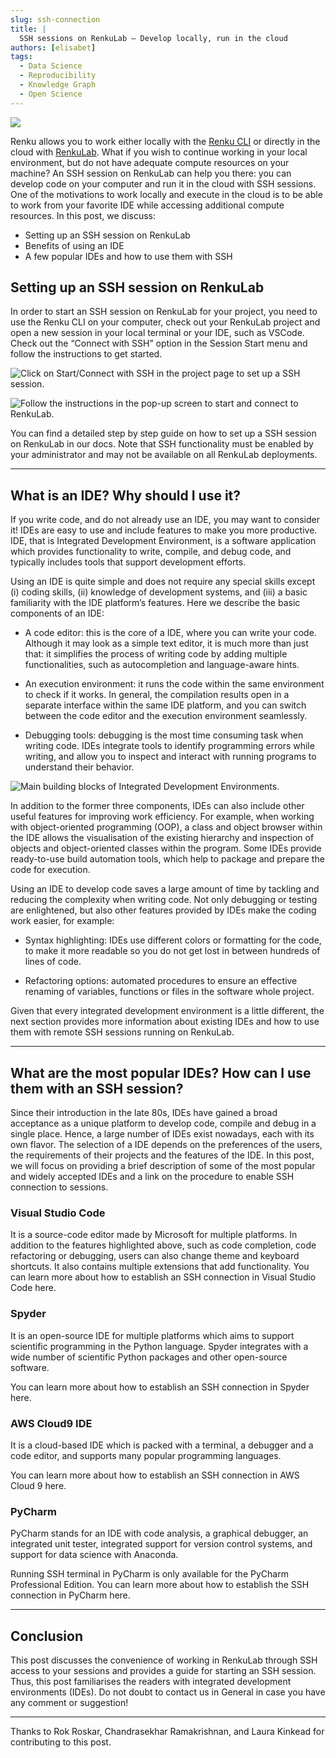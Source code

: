 ```yaml
---
slug: ssh-connection
title: |
  SSH sessions on RenkuLab — Develop locally, run in the cloud
authors: [elisabet]
tags:
  - Data Science
  - Reproducibility
  - Knowledge Graph
  - Open Science
---
```


![](./image_1.png)

Renku allows you to work either locally with the [Renku CLI](https://renku.readthedocs.io/en/latest/how-to-guides/own_machine/index.html) or directly in the cloud with [RenkuLab](https://renkulab.io). What if you wish to continue working in your local environment, but do not have adequate compute resources on your machine? An SSH session on RenkuLab can help you there: you can develop code on your computer and run it in the cloud with SSH sessions. One of the motivations to work locally and execute in the cloud is to be able to work from your favorite IDE while accessing additional compute resources. In this post, we discuss:
* Setting up an SSH session on RenkuLab
* Benefits of using an IDE
* A few popular IDEs and how to use them with SSH

<!-- truncate -->

## Setting up an SSH session on RenkuLab
In order to start an SSH session on RenkuLab for your project, you need to use the Renku CLI on your computer, check out your RenkuLab project and open a new session in your local terminal or your IDE, such as VSCode. Check out the “Connect with SSH” option in the Session Start menu and follow the instructions to get started.


![Click on Start/Connect with SSH in the project page to set up a SSH session.](./image_2.png)


![Follow the instructions in the pop-up screen to start and connect to RenkuLab.](./image_3.png)

You can find a detailed step by step guide on how to set up a SSH session on RenkuLab in our docs. Note that SSH functionality must be enabled by your administrator and may not be available on all RenkuLab deployments.

---

## What is an IDE? Why should I use it?

If you write code, and do not already use an IDE, you may want to consider it! IDEs are easy to use and include features to make you more productive.
IDE, that is Integrated Development Environment, is a software application which provides functionality to write, compile, and debug code, and typically includes tools that support development efforts.

Using an IDE is quite simple and does not require any special skills except (i) coding skills, (ii) knowledge of development systems, and (iii) a basic familiarity with the IDE platform’s features. Here we describe the basic components of an IDE:
* A code editor: this is the core of a IDE, where you can write your code. Although it may look as a simple text editor, it is much more than just that: it simplifies the process of writing code by adding multiple functionalities, such as autocompletion and language-aware hints.

* An execution environment: it runs the code within the same environment to check if it works. In general, the compilation results open in a separate interface within the same IDE platform, and you can switch between the code editor and the execution environment seamlessly.

* Debugging tools: debugging is the most time consuming task when writing code. IDEs integrate tools to identify programming errors while writing, and allow you to inspect and interact with running programs to understand their behavior.

![Main building blocks of Integrated Development Environments.](./image_4.png)

In addition to the former three components, IDEs can also include other useful features for improving work efficiency. For example, when working with object-oriented programming (OOP), a class and object browser within the IDE allows the visualisation of the existing hierarchy and inspection of objects and object-oriented classes within the program. Some IDEs provide ready-to-use build automation tools, which help to package and prepare the code for execution.

Using an IDE to develop code saves a large amount of time by tackling and reducing the complexity when writing code. Not only debugging or testing are enlightened, but also other features provided by IDEs make the coding work easier, for example:

* Syntax highlighting: IDEs use different colors or formatting for the code, to make it more readable so you do not get lost in between hundreds of lines of code.

* Refactoring options: automated procedures to ensure an effective renaming of variables, functions or files in the software whole project.

Given that every integrated development environment is a little different, the next section provides more information about existing IDEs and how to use them with remote SSH sessions running on RenkuLab.


---

## What are the most popular IDEs? How can I use them with an SSH session?

Since their introduction in the late 80s, IDEs have gained a broad acceptance as a unique platform to develop code, compile and debug in a single place. Hence, a large number of IDEs exist nowadays, each with its own flavor. The selection of a IDE depends on the preferences of the users, the requirements of their projects and the features of the IDE. In this post, we will focus on providing a brief description of some of the most popular and widely accepted IDEs and a link on the procedure to enable SSH connection to sessions.

### Visual Studio Code

It is a source-code editor made by Microsoft for multiple platforms. In addition to the features highlighted above, such as code completion, code refactoring or debugging, users can also change theme and keyboard shortcuts. It also contains multiple extensions that add functionality. You can learn more about how to establish an SSH connection in Visual Studio Code here.

### Spyder

It is an open-source IDE for multiple platforms which aims to support scientific programming in the Python language. Spyder integrates with a wide number of scientific Python packages and other open-source software.

You can learn more about how to establish an SSH connection in Spyder here.

### AWS Cloud9 IDE

It is a cloud-based IDE which is packed with a terminal, a debugger and a code editor, and supports many popular programming languages.

You can learn more about how to establish an SSH connection in AWS Cloud 9 here.

### PyCharm
PyCharm stands for an IDE with code analysis, a graphical debugger, an integrated unit tester, integrated support for version control systems, and support for data science with Anaconda.

Running SSH terminal in PyCharm is only available for the PyCharm Professional Edition. You can learn more about how to establish the SSH connection in PyCharm here.

---

## Conclusion

This post discusses the convenience of working in RenkuLab through SSH access to your sessions and provides a guide for starting an SSH session. Thus, this post familiarises the readers with integrated development environments (IDEs). Do not doubt to contact us in General in case you have any comment or suggestion!

---

Thanks to Rok Roskar, Chandrasekhar Ramakrishnan, and Laura Kinkead for contributing to this post.
